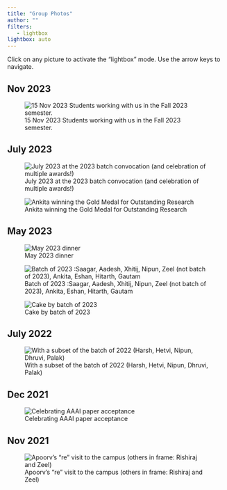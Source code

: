```yaml
---
title: "Group Photos"
author: ""
filters:
   - lightbox
lightbox: auto
---
```


Click on any picture to activate the "lightbox" mode. Use the arrow keys to navigate.

## Nov 2023
![15 Nov 2023 Students working with us in the Fall 2023 semester.](images/group/2023-Fall.jpg){group="my-gallery"}

## July 2023
![July 2023 at the 2023 batch convocation (and celebration of multiple awards!)](images/group/2023-July-all.jpg){group="my-gallery"}

![Ankita winning the Gold Medal for Outstanding Research](images/group/ankita-gm-2-3.png){group="my-gallery"}


## May 2023
![May 2023 dinner](images/group/2023-July.jpg){group="my-gallery"}

![Batch of 2023 :Saagar, Aadesh, Xhitij, Nipun, Zeel (not batch of 2023), Ankita, Eshan, Hitarth, Gautam](images/group/2023-group.jpg){group="my-gallery"}

![Cake by batch of 2023](images/group/2023-cake.jpg){group="my-gallery"}



## July 2022

![With a subset of the batch of 2022 (Harsh, Hetvi, Nipun, Dhruvi, Palak)
](images/group/2022-group-subset.jpg){group="my-gallery"}


## Dec 2021

![Celebrating AAAI paper acceptance
](images/group/2021-AAAI.jpg){group="my-gallery"}


## Nov 2021

![Apoorv's "re" visit to the campus (others in frame: Rishiraj and Zeel)](images/group/2021-Nov-Apoorv.jpg){group="my-gallery"}











